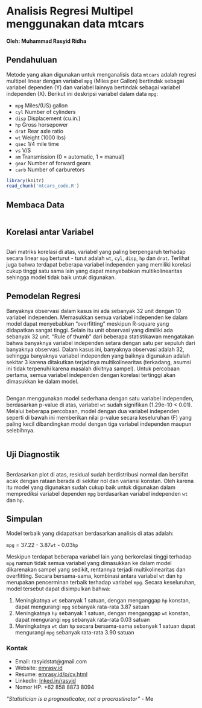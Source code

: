 # Analisis Regresi Multipel menggunakan data mtcars
#### Oleh: Muhammad Rasyid Ridha
## Pendahuluan
Metode yang akan digunakan untuk menganalisis data `mtcars` adalah regresi multipel linear dengan variabel `mpg` (Miles per Gallon) bertindak sebagai variabel dependen (Y) dan variabel lainnya bertindak sebagai variabel independen (X). Berikut ini deskripsi variabel dalam data `mpg`:

- `mpg` Miles/(US) gallon
- `cyl` Number of cylinders
- `disp` Displacement (cu.in.)
- `hp` Gross horsepower
- `drat` Rear axle ratio
- `wt` Weight (1000 lbs)
- `qsec` 1/4 mile time
- `vs` V/S
- `am` Transmission (0 = automatic, 1 = manual)
- `gear` Number of forward gears
- `carb` Number of carburetors

```{r echo = FALSE, eval = TRUE}
library(knitr)
read_chunk('mtcars_code.R')
```

## Membaca Data
```{r read}
```

## Korelasi antar Variabel
```{r explore}
```
Dari matriks korelasi di atas, variabel yang paling berpengaruh terhadap secara linear `mpg` berturut - turut adalah `wt`, `cyl`, `disp`, `hp` dan `drat`. Terlihat juga bahwa terdapat beberapa variabel independen yang memiliki korelasi cukup tinggi satu sama lain yang dapat menyebabkan multikolinearitas sehingga model tidak baik untuk digunakan.

## Pemodelan Regresi
Banyaknya observasi dalam kasus ini ada sebanyak 32 unit dengan 10 variabel independen. Memasukkan semua variabel independen ke dalam model dapat menyebabkan "overfitting" meskipun R-square yang didapatkan sangat tinggi. Selain itu unit observasi yang dimiliki ada sebanyak 32 unit. "Rule of thumb" dari beberapa statistikawan mengatakan bahwa banyaknya variabel independen setara dengan satu per sepuluh dari banyaknya observasi. Dalam kasus ini, banyaknya observasi adalah 32, sehingga banyaknya variabel independen yang baiknya digunakan adalah sekitar 3 karena ditakutkan terjadinya multikolinearitas (terkadang, asumsi ini tidak terpenuhi karena masalah dikitnya sampel). Untuk percobaan pertama, semua variabel independen dengan korelasi tertinggi akan dimasukkan ke dalam model.
```{r m1}
```
Dengan menggunakan model sederhana dengan satu variabel independen, berdasarkan p-value di atas, variabel `wt` sudah signifikan (1.29e-10 < 0.01). Melalui beberapa percobaan, model dengan dua variabel independen seperti di bawah ini memberikan nilai p-value secara keseluruhan (F) yang paling kecil dibandingkan model dengan tiga variabel independen maupun selebihnya.
```{r m2}
```

## Uji Diagnostik
```{r dc}
```

Berdasarkan plot di atas, residual sudah berdistribusi normal dan bersifat acak dengan rataan berada di sekitar nol dan variansi konstan. Oleh karena itu model yang digunakan sudah cukup baik untuk digunakan dalam memprediksi variabel dependen `mpg` berdasarkan variabel independen `wt` dan `hp`. 

## Simpulan
Model terbaik yang didapatkan berdasarkan analisis di atas adalah:

`mpg` = 37.22 - 3.87`wt` - 0.03`hp`

Meskipun terdapat beberapa variabel lain yang berkorelasi tinggi terhadap `mpg` namun tidak semua variabel yang dimasukkan ke dalam model dikarenakan sampel yang sedikit, rentannya terjadi multikolinearitas dan overfitting. Secara bersama-sama, kombinasi antara variabel `wt` dan `hp` merupakan pencerminan terbaik terhadap variabel `mpg`.
Secara keseluruhan, model tersebut dapat disimpulkan bahwa:

1. Meningkatnya `wt` sebanyak 1 satuan, dengan menganggap `hp` konstan, dapat mengurangi `mpg` sebanyak rata-rata 3.87 satuan
2. Meningkatnya `hp` sebanyak 1 satuan, dengan menganggap `wt` konstan, dapat mengurangi `mpg` sebanyak rata-rata 0.03 satuan
3. Meningkatnya `wt` dan `hp` secara bersama-sama sebanyak 1 satuan dapat mengurangi `mpg` sebanyak rata-rata 3.90 satuan

### Kontak

- Email: rasyidstat@gmail.com
- Website: [emrasy.id](http://emrasy.id)
- Resume: [emrasy.id/p/cv.html](http://emrasy.id/p/cv.html)
- LinkedIn: [lnked.in/rasyid](http://lnked.in/rasyid)
- Nomor HP: +62 858 8873 8094

*"Statistician is a prognosticator, not a procrastinator"* - Me







